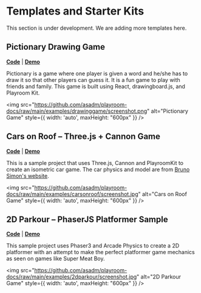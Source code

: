 # Templates and Starter Kits

<Callout emoji="👷🏼‍♀️">
  This section is under development. We are adding more templates here.
</Callout>

## Pictionary Drawing Game
**[Code](https://github.com/asadm/playroom-docs/tree/main/examples/drawinggame)** | **[Demo](https://draw.joinplayroom.com/)**

Pictionary is a game where one player is given a word and he/she has to draw it so that other players can guess it. It is a fun game to play with friends and family. This game is built using React, drawingboard.js, and Playroom Kit.

<img src="https://github.com/asadm/playroom-docs/raw/main/examples/drawinggame/screenshot.png" alt="Pictionary Game" style={{ width: 'auto', maxHeight: "600px" }} />

## Cars on Roof – Three.js + Cannon Game
**[Code](https://github.com/asadm/playroom-docs/tree/main/examples/carsonroof)** | **[Demo](https://carsonroof.joinplayroom.com/)**

This is a sample project that uses Three.js, Cannon and PlayroomKit to create an isometric car game. The car physics and model are from [Bruno Simon's website](https://bruno-simon.com/).

<img src="https://github.com/asadm/playroom-docs/raw/main/examples/carsonroof/screenshot.jpg" alt="Cars on Roof Game" style={{ width: 'auto', maxHeight: "600px" }} />

## 2D Parkour – PhaserJS Platformer Sample
**[Code](https://github.com/asadm/playroom-docs/tree/main/examples/2dparkour)** | **[Demo](https://2dparkour.joinplayroom.com/)**

This sample project uses Phaser3 and Arcade Physics to create a 2D platformer with an attempt to make the perfect platformer game mechanics as seen on games like Super Meat Boy.

<img src="https://github.com/asadm/playroom-docs/raw/main/examples/2dparkour/screenshot.jpg" alt="2D Parkour Game" style={{ width: 'auto', maxHeight: "600px" }} />
